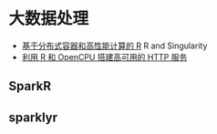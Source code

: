 # 大数据处理 {#chap:big-data}

- [基于分布式容器和高性能计算的 R](https://bwlewis.github.io/r-and-singularity/) R and Singularity
- [利用 R 和 OpenCPU 搭建高可用的 HTTP 服务](http://www.bjt.name/2017/04/opencpu-application)

## SparkR


## sparklyr
